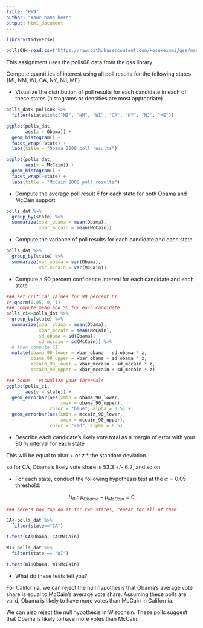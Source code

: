 ```yaml
---
title: "HW9"
author: "Your name here"
output: html_document
---
```


```r
library(tidyverse)

polls08<-read.csv("https://raw.githubusercontent.com/kosukeimai/qss/master/UNCERTAINTY/polls08.csv")
```

This assignment uses the polls08 data from the qss library

Compute quantities of interest using all poll results for the following states: {MI, NM, WI, CA, NY, NJ, ME}

- Visualize the distribution of poll results for each candidate in each of these states (histograms or densities are most appropriate)

```r
polls_dat<-polls08 %>% 
  filter(state%in%c("MI", "NM", "WI", "CA", "NY", "NJ", "ME"))

ggplot(polls_dat,
       aes(x = Obama)) + 
  geom_histogram() + 
  facet_wrap(~state) + 
  labs(title = "Obama 2008 poll results")

ggplot(polls_dat,
       aes(x = McCain)) + 
  geom_histogram() + 
  facet_wrap(~state) + 
  labs(title = "McCain 2008 poll results")
```

- Compute the average poll result $\bar{x}$ for each state for both Obama and McCain support

```r
polls_dat %>% 
  group_by(state) %>% 
  summarize(xbar_obama = mean(Obama),
            xbar_mccain = mean(McCain))
```

- Compute the variance of poll results for each candidate and each state

```r
polls_dat %>% 
  group_by(state) %>% 
  summarize(var_obama = var(Obama),
            var_mccain = var(McCain))
```

- Compute a 90 percent confidence interval for each candidate and each state

```r
### set critical values for 90 percent CI
z<-qnorm(0.05, 0, 1)
### compute mean and SD for each candidate
polls_ci<-polls_dat %>% 
  group_by(state) %>% 
  summarize(xbar_obama = mean(Obama),
            xbar_mccain = mean(McCain),
            sd_obama = sd(Obama),
            sd_mccain = sd(McCain)) %>% 
  # then compute CI
  mutate(obama_90_lower = xbar_obama - sd_obama * z,
         obama_90_upper = xbar_obama + sd_obama * z,
         mccain_90_lower = xbar_mccain - sd_mccain * z,
         mccain_90_upper = xbar_mccain + sd_mccain * z)

### bonus - visualize your intervals
ggplot(polls_ci,
       aes(y = state)) + 
  geom_errorbar(aes(xmin = obama_90_lower,
                    xmax = obama_90_upper),
                color = "blue", alpha = 0.5) + 
  geom_errorbar(aes(xmin = mccain_90_lower,
                    xmax = mccain_90_upper),
                color = "red", alpha = 0.5)
```

- Describe each candidate's likely vote total as a margin of error with your 90 \% interval for each state

This will be equal to xbar + or z * the standard deviation. 

so for CA, Obama's likely vote share is 53.3 +/- 6.2, and so on

- For each state, conduct the following hypothesis test at the $\alpha = 0.05$ threshold:

$$H_0: \mu_{Obama} - \mu_{McCain} = 0 $$

```r
### here's how top do it for two states, repeat for all of them

CA<-polls_dat %>% 
  filter(state=="CA")

t.test(CA$Obama, CA$McCain)

WI<-polls_dat %>% 
  filter(state == "WI")

t.test(WI$Obama, WI$McCain)

```

- What do these tests tell you?

For California, we can reject the null hypothesis that Obama's average vote share is equal to McCain's average vote share. Assuming these polls are valid, Obama is likely to have more votes than McCain in California. 

We can also reject the null hypothesis in Wisconsin. These polls suggest that Obama is likely to have more votes than McCain.